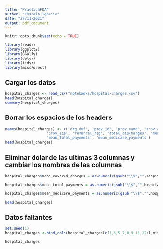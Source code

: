 ```yaml
---
title: "PracticaFDA"
author: "Isabela Ignacio"
date: "27/11/2021"
output: pdf_document
---
```


```r
knitr::opts_chunk$set(echo = TRUE)
```


```r
library(readr)
library(ggplot2)
library(GGally)
library(dplyr)
library(tidyr)
library(missForest)
```

## Cargar los datos

```r
hospital_charges <- read_csv("notebooks/hospital-charges.csv")
head(hospital_charges)
summary(hospital_charges)

```
## Borrar los espacios de los headers

```r
names(hospital_charges) <- c('drg_def', 'prov_id', 'prov_name', 'prov_address', 'prov_city', 'prov_state', 
                   'prov_zip', 'referral_reg', 'total_discharges', 'mean_covered_charges',
                   'mean_total_payments', 'mean_medicare_payments')
head(hospital_charges)

```

## Eliminar dolar de las ultimas 3 columnas y cambiar los nombres de las columnas 

```r

hospital_charges$mean_covered_charges = as.numeric(gsub("\\$","",hospital_charges$mean_covered_charges))

hospital_charges$mean_total_payments = as.numeric(gsub("\\$","",hospital_charges$mean_total_payments))

hospital_charges$mean_medicare_payments = as.numeric(gsub("\\$","",hospital_charges$mean_medicare_payments))   

head(hospital_charges)

```
## Datos faltantes

```r

set.seed(1)
hospital_charges <-bind_cols(hospital_charges[c(1,3,5,7,8,9,11,12)],missForest::prodNA(hospital_charges[c(-1,-3,-5,-7,-8,-9,-11,-12)],noNA=0.1))

hospital_charges


```
